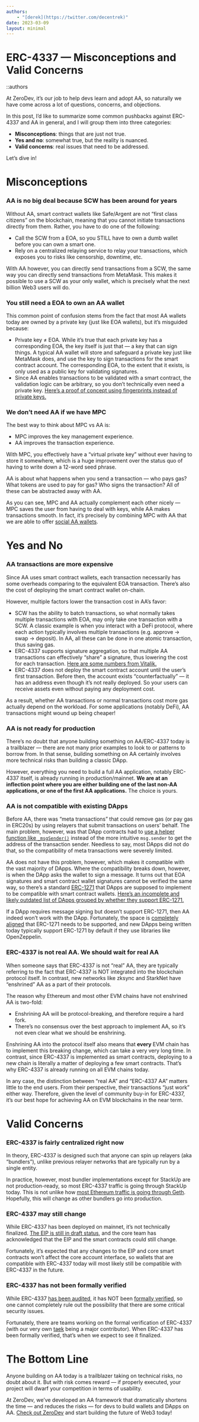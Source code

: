 ```yaml
---
authors:
    - "[derek](https://twitter.com/decentrek)"
date: 2023-03-09
layout: minimal
---
```


# ERC-4337 — Misconceptions and Valid Concerns

::authors

At ZeroDev, it’s our job to help devs learn and adopt AA, so naturally we have come across a lot of questions, concerns, and objections.

In this post, I’d like to summarize some common pushbacks against ERC-4337 and AA in general, and I will group them into three categories:

- **Misconceptions**: things that are just not true.
- **Yes and no**: somewhat true, but the reality is nuanced.
- **Valid concerns**: real issues that need to be addressed.

Let’s dive in!

# Misconceptions

### AA is no big deal because SCW has been around for years

Without AA, smart contract wallets like Safe/Argent are not “first class citizens” on the blockchain, meaning that you cannot initiate transactions directly from them.  Rather, you have to do one of the following:

- Call the SCW from a EOA, so you STILL have to own a dumb wallet before you can own a smart one.
- Rely on a centralized relaying service to relay your transactions, which exposes you to risks like censorship, downtime, etc.

With AA however, you can directly send transactions from a SCW, the same way you can directly send transactions from MetaMask.  This makes it possible to use a SCW as your only wallet, which is precisely what the next billion Web3 users will do.

### You still need a EOA to own an AA wallet

This common point of confusion stems from the fact that most AA wallets today are owned by a private key (just like EOA wallets), but it’s misguided because:

- Private key ≠ EOA.  While it’s true that each private key has a corresponding EOA, the key itself is just that — a key that can sign things.  A typical AA wallet will store and safeguard a private key just like MetaMask does, and use the key to sign transactions for the smart contract account.  The corresponding EOA, to the extent that it exists, is only used as a public key for validating signatures.
- Since AA enables transactions to be validated with a smart contract, the validation logic can be arbitrary, so you don’t technically even need a private key.  [Here’s a proof of concept using fingerprints instead of private keys.](https://twitter.com/plusminushalf/status/1631821839466123272)

### We don’t need AA if we have MPC

The best way to think about MPC vs AA is:

- MPC improves the key management experience.
- AA improves the transaction experience.

With MPC, you effectively have a “virtual private key” without ever having to store it somewhere, which is a huge improvement over the status quo of having to write down a 12-word seed phrase.

AA is about what happens when you send a transaction — who pays gas?  What tokens are used to pay for gas?  Who signs the transaction?  All of these can be abstracted away with AA.

As you can see, MPC and AA actually complement each other nicely — MPC saves the user from having to deal with keys, while AA makes transactions smooth.  In fact, it’s precisely by combining MPC with AA that we are able to offer [social AA wallets](https://docs.zerodev.app/create-wallets/social/overview).

# Yes and No

### AA transactions are more expensive

Since AA uses smart contract wallets, each transaction necessarily has some overheads comparing to the equivalent EOA transaction.  There’s also the cost of deploying the smart contract wallet on-chain.

However, multiple factors lower the transaction cost in AA’s favor:

- SCW has the ability to batch transactions, so what normally takes multiple transactions with EOA, may only take one transaction with a SCW.  A classic example is when you interact with a DeFi protocol, where each action typically involves multiple transactions (e.g. approve → swap → deposit).  In AA, all these can be done in one atomic transaction, thus saving gas.
- ERC-4337 supports signature aggregation, so that multiple AA transactions can effectively “share” a signature, thus lowering the cost for each transaction.  [Here are some numbers from Vitalik.](https://twitter.com/VitalikButerin/status/1554983955182809088)
- ERC-4337 does not deploy the smart contract account until the user’s first transaction.  Before then, the account exists “counterfactually” — it has an address even though it’s not really deployed.  So your users can receive assets even without paying any deployment cost.

As a result, whether AA transactions or normal transactions cost more gas actually depend on the workload.  For some applications (notably DeFi), AA transactions might wound up being cheaper!

### AA is not ready for production

There’s no doubt that anyone building something on AA/ERC-4337 today is a trailblazer — there are not many prior examples to look to or patterns to borrow from.  In that sense, building something on AA certainly involves more technical risks than building a classic DApp.

However, everything you need to build a full AA application, notably ERC-4337 itself, is already running in production/mainnet.  **We are at an inflection point where you are either building one of the last non-AA applications, or one of the first AA applications.**  The choice is yours.

### AA is not compatible with existing DApps

Before AA, there was “meta transactions” that could remove gas (or pay gas in ERC20s) by using relayers that submit transactions on users’ behalf.  The main problem, however, was that DApp contracts had to [use a helper function like `_msgSender()`](https://docs.opengsn.org/#recipient-contract-sees-the-original-sender-and-executes-the-original-transaction) instead of the more intuitive `msg.sender` to get the address of the transaction sender.  Needless to say, most DApps did not do that, so the compatibility of meta transactions were severely limited.

AA does not have this problem, however, which makes it compatible with the vast majority of DApps.  Where the compatibility breaks down, however, is when the DApp asks the wallet to sign a message.  It turns out that EOA signatures and smart contract wallet signatures cannot be verified the same way, so there’s a standard [ERC-1271](https://eips.ethereum.org/EIPS/eip-1271) that DApps are supposed to implement to be compatible with smart contract wallets.  [Here’s an incomplete and likely outdated list of DApps grouped by whether they support ERC-1271.](https://eip1271.io/)

If a DApp requires message signing but doesn’t support ERC-1271, then AA indeed won’t work with the DApp.  Fortunately, the space is [completely aligned](https://twitter.com/VitalikButerin/status/1576267880542633984?lang=en) that ERC-1271 needs to be supported, and new DApps being written today typically support ERC-1271 by default if they use libraries like OpenZeppelin.

### ERC-4337 is not real AA.  We should wait for real AA

When someone says that ERC-4337 is not “real” AA, they are typically referring to the fact that ERC-4337 is NOT integrated into the blockchain protocol itself.  In contrast, new networks like zksync and StarkNet have “enshrined” AA as a part of their protocols.

The reason why Ethereum and most other EVM chains have not enshrined AA is two-fold:

- Enshrining AA will be protocol-breaking, and therefore require a hard fork.
- There’s no consensus over the best approach to implement AA, so it’s not even clear what we should be enshrining.

Enshrining AA into the protocol itself also means that **every** EVM chain has to implement this breaking change, which can take a very very long time.  In contrast, since ERC-4337 is implemented as smart contracts, deploying to a new chain is literally a matter of deploying a few smart contracts.  That’s why ERC-4337 is already running on all EVM chains today.

In any case, the distinction between “real AA” and “ERC-4337 AA” matters little to the end users.  From their perspective, their transactions “just work” either way.   Therefore, given the level of community buy-in for ERC-4337, it’s our best hope for achieving AA on EVM blockchains in the near term.

# Valid Concerns

### ERC-4337 is fairly centralized right now

In theory, ERC-4337 is designed such that anyone can spin up relayers (aka “bundlers”), unlike previous relayer networks that are typically run by a single entity.

In practice, however, most bundler implementations except for StackUp are not production-ready, so most ERC-4337 traffic is going through StackUp today. This is not unlike how [most Ethereum traffic is going through Geth](https://clientdiversity.org/). Hopefully, this will change as other bundlers go into production.

### ERC-4337 may still change

While ERC-4337 has been deployed on mainnet, it’s not technically finalized.  [The EIP is still in draft status](https://eips.ethereum.org/EIPS/eip-4337), and the core team has acknowledged that the EIP and the smart contracts could still change.

Fortunately, it’s expected that any changes to the EIP and core smart contracts won’t affect the core account interface, so wallets that are compatible with ERC-4337 today will most likely still be compatible with ERC-4337 in the future.

### ERC-4337 has not been formally verified

While ERC-4337 [has been audited](https://blog.openzeppelin.com/eip-4337-ethereum-account-abstraction-incremental-audit/), it has NOT been [formally verified](https://ethereum.org/en/developers/docs/smart-contracts/formal-verification/), so one cannot completely rule out the possibility that there are some critical security issues.

Fortunately, there are teams working on the formal verification of ERC-4337 (with our very own [taek](https://twitter.com/leekt216) being a major contributor).  When ERC-4337 has been formally verified, that’s when we expect to see it finalized.

# The Bottom Line

Anyone building on AA today is a trailblazer taking on technical risks, no doubt about it.  But with risk comes reward — if properly executed, your project will dwarf your competition in terms of usability.

At ZeroDev, we’ve developed an AA framework that dramatically shortens the time — and reduces the risks — for devs to build wallets and DApps on AA.  [Check out ZeroDev](https://docs.zerodev.app/) and start building the future of Web3 today!
